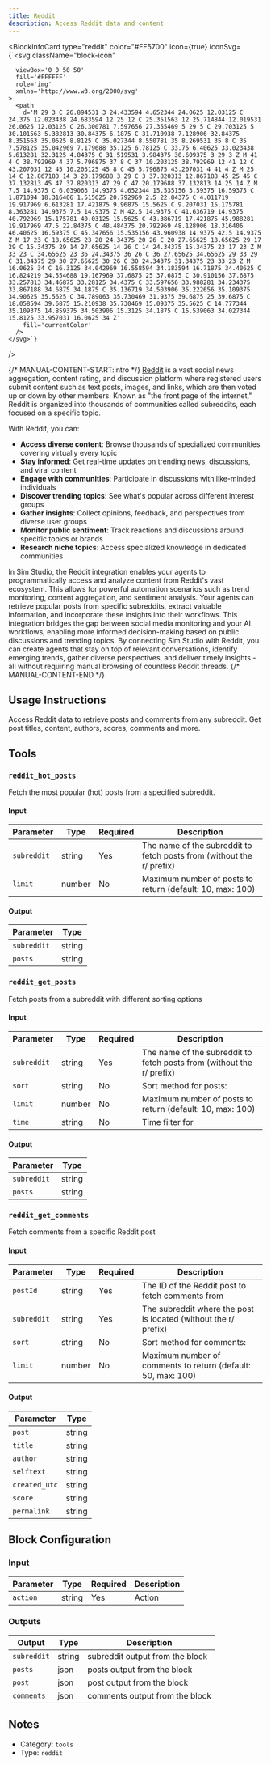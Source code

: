 ```yaml
---
title: Reddit
description: Access Reddit data and content
---
```



<BlockInfoCard 
  type="reddit"
  color="#FF5700"
  icon={true}
  iconSvg={`<svg className="block-icon"
      
      
      
      viewBox='0 0 50 50'
      fill='#FFFFFF'
      role='img'
      xmlns='http://www.w3.org/2000/svg'
    >
      <path
        d='M 29 3 C 26.894531 3 24.433594 4.652344 24.0625 12.03125 C 24.375 12.023438 24.683594 12 25 12 C 25.351563 12 25.714844 12.019531 26.0625 12.03125 C 26.300781 7.597656 27.355469 5 29 5 C 29.703125 5 30.101563 5.382813 30.84375 6.1875 C 31.710938 7.128906 32.84375 8.351563 35.0625 8.8125 C 35.027344 8.550781 35 8.269531 35 8 C 35 7.578125 35.042969 7.179688 35.125 6.78125 C 33.75 6.40625 33.023438 5.613281 32.3125 4.84375 C 31.519531 3.984375 30.609375 3 29 3 Z M 41 4 C 38.792969 4 37 5.796875 37 8 C 37 10.203125 38.792969 12 41 12 C 43.207031 12 45 10.203125 45 8 C 45 5.796875 43.207031 4 41 4 Z M 25 14 C 12.867188 14 3 20.179688 3 29 C 3 37.820313 12.867188 45 25 45 C 37.132813 45 47 37.820313 47 29 C 47 20.179688 37.132813 14 25 14 Z M 7.5 14.9375 C 6.039063 14.9375 4.652344 15.535156 3.59375 16.59375 C 1.871094 18.316406 1.515625 20.792969 2.5 22.84375 C 4.011719 19.917969 6.613281 17.421875 9.96875 15.5625 C 9.207031 15.175781 8.363281 14.9375 7.5 14.9375 Z M 42.5 14.9375 C 41.636719 14.9375 40.792969 15.175781 40.03125 15.5625 C 43.386719 17.421875 45.988281 19.917969 47.5 22.84375 C 48.484375 20.792969 48.128906 18.316406 46.40625 16.59375 C 45.347656 15.535156 43.960938 14.9375 42.5 14.9375 Z M 17 23 C 18.65625 23 20 24.34375 20 26 C 20 27.65625 18.65625 29 17 29 C 15.34375 29 14 27.65625 14 26 C 14 24.34375 15.34375 23 17 23 Z M 33 23 C 34.65625 23 36 24.34375 36 26 C 36 27.65625 34.65625 29 33 29 C 31.34375 29 30 27.65625 30 26 C 30 24.34375 31.34375 23 33 23 Z M 16.0625 34 C 16.3125 34.042969 16.558594 34.183594 16.71875 34.40625 C 16.824219 34.554688 19.167969 37.6875 25 37.6875 C 30.910156 37.6875 33.257813 34.46875 33.28125 34.4375 C 33.597656 33.988281 34.234375 33.867188 34.6875 34.1875 C 35.136719 34.503906 35.222656 35.109375 34.90625 35.5625 C 34.789063 35.730469 31.9375 39.6875 25 39.6875 C 18.058594 39.6875 15.210938 35.730469 15.09375 35.5625 C 14.777344 35.109375 14.859375 34.503906 15.3125 34.1875 C 15.539063 34.027344 15.8125 33.957031 16.0625 34 Z'
        fill='currentColor'
      />
    </svg>`}
/>

{/* MANUAL-CONTENT-START:intro */}
[Reddit](https://www.reddit.com/) is a vast social news aggregation, content rating, and discussion platform where registered users submit content such as text posts, images, and links, which are then voted up or down by other members. Known as "the front page of the internet," Reddit is organized into thousands of communities called subreddits, each focused on a specific topic.

With Reddit, you can:

- **Access diverse content**: Browse thousands of specialized communities covering virtually every topic
- **Stay informed**: Get real-time updates on trending news, discussions, and viral content
- **Engage with communities**: Participate in discussions with like-minded individuals
- **Discover trending topics**: See what's popular across different interest groups
- **Gather insights**: Collect opinions, feedback, and perspectives from diverse user groups
- **Monitor public sentiment**: Track reactions and discussions around specific topics or brands
- **Research niche topics**: Access specialized knowledge in dedicated communities

In Sim Studio, the Reddit integration enables your agents to programmatically access and analyze content from Reddit's vast ecosystem. This allows for powerful automation scenarios such as trend monitoring, content aggregation, and sentiment analysis. Your agents can retrieve popular posts from specific subreddits, extract valuable information, and incorporate these insights into their workflows. This integration bridges the gap between social media monitoring and your AI workflows, enabling more informed decision-making based on public discussions and trending topics. By connecting Sim Studio with Reddit, you can create agents that stay on top of relevant conversations, identify emerging trends, gather diverse perspectives, and deliver timely insights - all without requiring manual browsing of countless Reddit threads.
{/* MANUAL-CONTENT-END */}


## Usage Instructions

Access Reddit data to retrieve posts and comments from any subreddit. Get post titles, content, authors, scores, comments and more.



## Tools

### `reddit_hot_posts`

Fetch the most popular (hot) posts from a specified subreddit.

#### Input

| Parameter | Type | Required | Description |
| --------- | ---- | -------- | ----------- |
| `subreddit` | string | Yes | The name of the subreddit to fetch posts from \(without the r/ prefix\) |
| `limit` | number | No | Maximum number of posts to return \(default: 10, max: 100\) |

#### Output

| Parameter | Type |
| --------- | ---- |
| `subreddit` | string |
| `posts` | string |

### `reddit_get_posts`

Fetch posts from a subreddit with different sorting options

#### Input

| Parameter | Type | Required | Description |
| --------- | ---- | -------- | ----------- |
| `subreddit` | string | Yes | The name of the subreddit to fetch posts from \(without the r/ prefix\) |
| `sort` | string | No | Sort method for posts:  |
| `limit` | number | No | Maximum number of posts to return \(default: 10, max: 100\) |
| `time` | string | No | Time filter for  |

#### Output

| Parameter | Type |
| --------- | ---- |
| `subreddit` | string |
| `posts` | string |

### `reddit_get_comments`

Fetch comments from a specific Reddit post

#### Input

| Parameter | Type | Required | Description |
| --------- | ---- | -------- | ----------- |
| `postId` | string | Yes | The ID of the Reddit post to fetch comments from |
| `subreddit` | string | Yes | The subreddit where the post is located \(without the r/ prefix\) |
| `sort` | string | No | Sort method for comments:  |
| `limit` | number | No | Maximum number of comments to return \(default: 50, max: 100\) |

#### Output

| Parameter | Type |
| --------- | ---- |
| `post` | string |
| `title` | string |
| `author` | string |
| `selftext` | string |
| `created_utc` | string |
| `score` | string |
| `permalink` | string |



## Block Configuration

### Input

| Parameter | Type | Required | Description | 
| --------- | ---- | -------- | ----------- | 
| `action` | string | Yes | Action |



### Outputs

| Output | Type | Description |
| ------ | ---- | ----------- |
| `subreddit` | string | subreddit output from the block |
| `posts` | json | posts output from the block |
| `post` | json | post output from the block |
| `comments` | json | comments output from the block |


## Notes

- Category: `tools`
- Type: `reddit`
